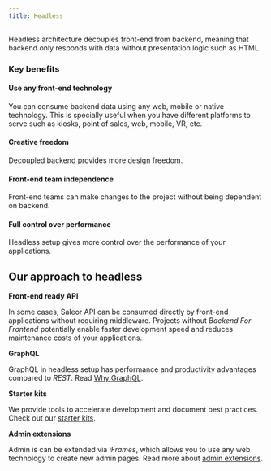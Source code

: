 ```yaml
---
title: Headless
---
```


Headless architecture decouples front-end from backend,
meaning that backend only responds with data without presentation logic such as HTML.

### Key benefits

#### Use any front-end technology

You can consume backend data using any web, mobile or native technology.
This is specially useful when you have different platforms to serve such as kiosks,
point of sales, web, mobile, VR, etc.

#### Creative freedom

Decoupled backend provides more design freedom.

#### Front-end team independence

Front-end teams can make changes to the project without being dependent on backend.

#### Full control over performance

Headless setup gives more control over the performance of your applications.

## Our approach to headless

**Front-end ready API**

In some cases, Saleor API can be consumed directly by front-end applications without requiring middleware. Projects without _Backend For Frontend_ potentially enable faster development speed and reduces maintenance costs of your applications.

**GraphQL**

GraphQL in headless setup has performance and productivity advantages compared to _REST_. Read [Why GraphQL](graphql).

**Starter kits**

We provide tools to accelerate development and document best practices. Check out our [starter kits](/overview/resources).

**Admin extensions**

Admin is can be extended via _iFrames_, which allows you to use any web technology to create new admin pages. Read more about [admin extensions](/extensions/overview).
